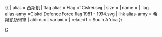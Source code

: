 {{ {{{1<noinclude>|country showdata</noinclude>}}}
| alias = 西斯凱
| flag alias = Flag of Ciskei.svg
| size = {{{size|}}}
| name = {{{name|}}}
| flag alias-army =Ciskei Defence Force flag 1981 - 1994.svg
| link alias-army = 希斯凱防衛軍
| altlink = {{{altlink|}}}
| variant = {{{variant|}}}
<noinclude>
| related1 = South Africa
</noinclude>
}}<noinclude>
[[Category:已不存在國家資料模板|C]]
</noinclude>